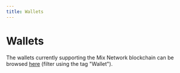 ```yaml
---
title: Wallets
---
```


# Wallets

The wallets currently supporting the Mix Network blockchain can be browsed [here](https://miexs.com/ecosystem) (filter using the tag "Wallet").

